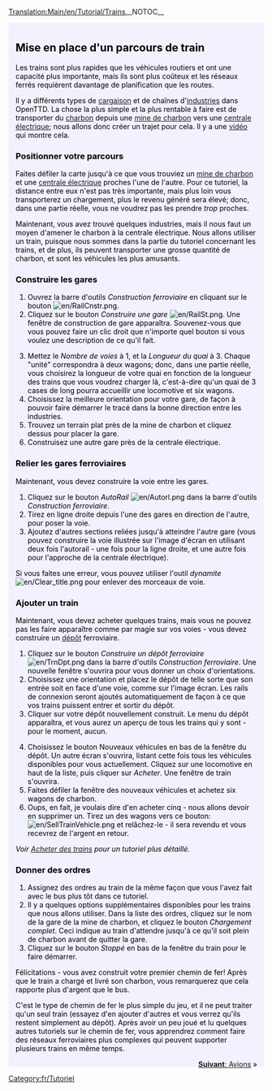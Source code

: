 [[Translation:Main/en/Tutorial/Trains]]{{en/-}}__NOTOC__
{{en/Tabs|5|3
|Tutoriel/Fr|1. Introduction<!--
-->|Tutoriel/Bus/Fr|2. Routier (Bus)<!--
-->|Tutoriel/Trains/Fr|3. Ferroviaire<!--
-->|Tutoriel/Avions/Fr|4. Aérien<!--
-->|Tutoriel/Conclusion/Fr|5. Conclusion}}
<div style="padding:.5em 1em 1em 1em; border-top:none; background-color:#f1f2fe; color:#000;">
{{fr/Tutoriel}}
==Mise en place d'un parcours de train==
Les trains sont plus rapides que les véhicules routiers et ont une capacité plus importante, mais ils sont plus coûteux et les réseaux ferrés requièrent davantage de planification que les routes.

Il y a différents types de [[Main/fr/Cargaison|cargaison]] et de chaînes d'[[Main/fr/Industries|industries]] dans OpenTTD. La chose la plus simple et la plus rentable à faire est de transporter du [[Main/fr/Charbon|charbon]] depuis une [[Main/fr/Mine de charbon|mine de charbon]] vers une [[Main/fr/Centrale électrique|centrale électrique]]; nous allons donc créer un trajet pour cela. Il y a une [http://www.cs.helsinki.fi/u/ihonkone/ottd_tut.ogg vidéo] qui montre cela.

===Positionner votre parcours===
Faites défiler la carte jusqu'à ce que vous trouviez un [[Main/fr/Mine de charbon|mine de charbon]] et une [[Main/fr/Centrale électrique|centrale électrique]] proches l'une de l'autre. Pour ce tutoriel, la distance entre eux n'est pas très importante, mais plus loin vous transporterez un chargement, plus le revenu généré sera élevé; donc, dans une partie réelle, vous ne voudrez pas les prendre ''trop'' proches.
{{en/Phototable|[[File:en/tutorial1.png|400px]]|Centrale électrique avec une mine de charbon à proximité.|none}}

Maintenant, vous avez trouvé  quelques industries, mais il nous faut un moyen d'amener le charbon à la centrale électrique. Nous allons utiliser un train, puisque nous sommes dans la partie du tutoriel concernant les trains, et de plus, ils peuvent transporter une grosse quantité de charbon, et sont les véhicules les plus amusants.

===Construire les gares===
{{en/Phototable|[[File:fr/Railroad Construction.png]]|Barre d'outils de la construction de chemin de fer.|none|6=:}}
#Ouvrez la barre d'outils ''Construction ferroviaire'' en cliquant sur le bouton [[File:en/RailCnstr.png]].
#Cliquez sur le bouton ''Construire une gare'' [[File:en/RailSt.png]]. Une fenêtre de construction de gare apparaîtra. Souvenez-vous que vous pouvez faire un clic droit que n'importe quel bouton si vous voulez une description de ce qu'il fait.
{{en/Phototable|[[File:fr/stationgui.png]]|Fenêtre de sélection de gare.|none|6=:}}
<ol start="3">
<li>Mettez le ''Nombre de voies'' à 1, et la ''Longueur du quai'' à 3. Chaque "unité" correspondra à deux wagons; donc, dans une partie réelle, vous choisirez la longueur de votre quai en fonction de la longueur des trains que vous voudrez charger là, c'est-à-dire qu'un quai de 3 cases de long pourra accueillir une locomotive et six wagons.
<li>Choisissez la meilleure orientation pour votre gare, de façon à pouvoir faire démarrer le tracé dans la bonne direction entre les industries.
<li>Trouvez un terrain plat près de la mine de charbon et cliquez dessus pour placer la gare.
<li>Construisez une autre gare près de la centrale électrique.
</ol>
{{en/Phototable|[[File:en/tutorial2.png|400px]]|Vos gares près des industries.|none|6=:}}

===Relier les gares ferroviaires===
Maintenant, vous devez construire la voie entre les gares.

#Cliquez sur le bouton ''AutoRail'' [[File:en/Autorl.png]] dans la barre d'outils ''Construction ferroviaire''.
#Tirez en ligne droite depuis l'une des gares en direction de l'autre, pour poser la voie.
#Ajoutez d'autres sections reliées jusqu'à atteindre l'autre gare (vous pouvez construire la voie illustrée sur l'image d'écran en utilisant deux fois l'autorail - une fois pour la ligne droite, et une autre fois pour l'approche de la centrale électrique).
{{en/Phototable|[[File:en/tutorial3.png|400px]]|Gares reliées.|none|6=:}}

Si vous faites une erreur, vous pouvez utiliser l'outil ''dynamite'' [[File:en/Clear title.png]] pour enlever des morceaux de voie.

===Ajouter un train===
Maintenant, vous devez acheter quelques trains, mais vous ne pouvez pas les faire apparaître comme par magie sur vos voies - vous devez construire un [[Main/fr/Dépôts|dépôt]] ferroviaire.

#Cliquez sur le bouton ''Construire un dépôt ferroviaire'' [[File:en/TrnDpt.png]] dans la barre d'outils ''Construction ferroviaire''. Une nouvelle fenêtre s'ouvrira pour vous donner un choix d'orientations.
#Choisissez une orientation et placez le dépôt de telle sorte que son entrée soit en face d'une voie, comme sur l'image écran. Les rails de connexion seront ajoutés automatiquement de façon à ce que vos trains puissent entrer et sortir du dépôt.
#Cliquer sur votre dépôt nouvellement construit. Le menu du dépôt apparaîtra, et vous aurez un aperçu de tous les trains qui y sont - pour le moment, aucun.
{{en/Phototable|[[File:fr/tutorial4.png|400px]]|La fenêtre du dépôt|none|6=:}}
<ol start="4">
<li>Choisissez le bouton Nouveaux véhicules en bas de la fenêtre du dépôt. Un autre écran s'ouvrira, listant cette fois tous les véhicules disponibles pour vous actuellement. Cliquez sur une locomotive en haut de la liste, puis cliquer sur ''Acheter''. Une fenêtre de train s'ouvrira.
<li>Faites défiler la fenêtre des nouveaux véhicules et achetez six wagons de charbon.
<li>Oups, en fait, je voulais dire d'en acheter cinq - nous allons devoir en supprimer un. Tirez un des wagons vers ce bouton: [[File:en/SellTrainVehicle.png]] et relâchez-le - il sera revendu et vous recevrez de l'argent en retour.
</ol>
''Voir [[Main/fr/Acheter des trains|Acheter des trains]] pour un tutoriel plus détaillé.''

===Donner des ordres===
#Assignez des ordres au train de la même façon que vous l'avez fait avec le bus plus tôt dans ce tutoriel.
#Il y a quelques options supplémentaires disponibles pour les trains que nous allons utiliser. Dans la liste des ordres, cliquez sur le nom de la gare de la mine de charbon, et cliquez le bouton ''Chargement complet''. Ceci indique au train d'attendre jusqu'à ce qu'il soit plein de charbon avant de quitter la gare.
#Cliquez sur le bouton ''Stoppé'' en bas de la fenêtre du train pour le faire démarrer.

Félicitations - vous avez construit votre premier chemin de fer! Après que le train a chargé et livré son charbon, vous remarquerez que cela rapporte plus d'argent que le bus.

C'est le type de chemin de fer le plus simple du jeu, et il ne peut traiter qu'un seul train (essayez d'en ajouter d'autres et vous verrez qu'ils restent simplement au dépôt). Après avoir un peu joué et lu quelques autres tutoriels sur le chemin de fer, vous apprendrez comment faire des réseaux ferroviaires plus complexes qui peuvent supporter plusieurs trains en même temps.

<span style="float: right">[[Main/fr/Tutoriel/Avions|'''Suivant''': Avions]] &raquo;</span>
</div>
[[Category:fr/Tutoriel]]